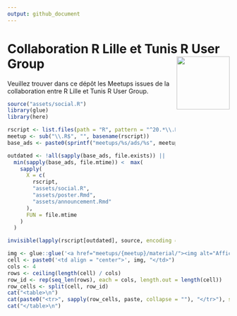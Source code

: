 ```yaml
---
output: github_document
---
```


# Collaboration R Lille et Tunis R User Group <img src="assets/rlille_tunis.svg" align="right" width="120" />

<!-- badges: start -->
<!-- [![License](https://img.shields.io/github/license/Tunis-R-User-Group/Lille-Tunis-Meetups)](LICENSE) -->
<!-- badges: end -->

Veuillez trouver dans ce dépôt les Meetups issues de la collaboration entre R Lille et Tunis R User Group.

```r
source("assets/social.R")
library(glue)
library(here)

rscript <- list.files(path = "R", pattern = "^20.*\\.R$", full.names = TRUE)
meetup <- sub("\\.R$", "", basename(rscript))
base_ads <- paste0(sprintf("meetups/%s/ads/%s", meetup, meetup), c(".png", ".md"))

outdated <- !all(sapply(base_ads, file.exists)) ||
  min(sapply(base_ads, file.mtime)) <  max(
    sapply(
      X = c(
        rscript,
        "assets/social.R",
        "assets/poster.Rmd",
        "assets/announcement.Rmd"
      ),
      FUN = file.mtime
    )
  )

invisible(lapply(rscript[outdated], source, encoding = "UTF-8"))
```

```r
img <- glue::glue('<a href="meetups/{meetup}/material/"><img alt="Affiche du Meetup du {meetup}" src="{base_ads[[1]]}" width="192" height="108" /><br/>{meetup}</a>')
cell <- paste0('<td align = "center">', img, "</td>")
cols <- 4
rows <- ceiling(length(cell) / cols)
row_id <- rep(seq_len(rows), each = cols, length.out = length(cell))
row_cells <- split(cell, row_id)
cat("<table>\n")
cat(paste0("<tr>", sapply(row_cells, paste, collapse = ""), "</tr>"), sep = "")
cat("</table>\n")
```

